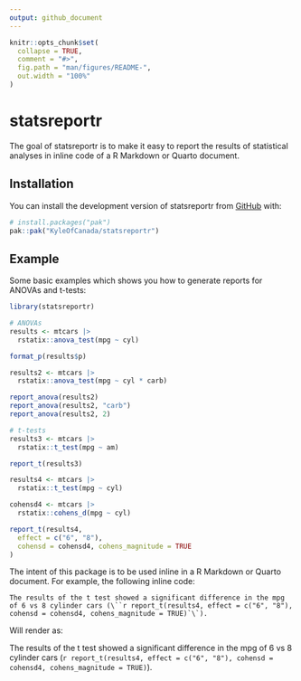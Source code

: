 ```yaml
---
output: github_document
---
```


<!-- README.md is generated from README.Rmd. Please edit that file -->

```r
knitr::opts_chunk$set(
  collapse = TRUE,
  comment = "#>",
  fig.path = "man/figures/README-",
  out.width = "100%"
)
```

# statsreportr

<!-- badges: start -->
<!-- badges: end -->

The goal of statsreportr is to make it easy to report the results of statistical analyses in inline code of a R Markdown or Quarto document.

## Installation

You can install the development version of statsreportr from [GitHub](https://github.com/) with:

``` r
# install.packages("pak")
pak::pak("KyleOfCanada/statsreportr")
```

## Example

Some basic examples which shows you how to generate reports for ANOVAs and t-tests:

```r
library(statsreportr)

# ANOVAs
results <- mtcars |>
  rstatix::anova_test(mpg ~ cyl)

format_p(results$p)

results2 <- mtcars |>
  rstatix::anova_test(mpg ~ cyl * carb)

report_anova(results2)
report_anova(results2, "carb")
report_anova(results2, 2)

# t-tests
results3 <- mtcars |>
  rstatix::t_test(mpg ~ am)

report_t(results3)

results4 <- mtcars |>
  rstatix::t_test(mpg ~ cyl)

cohensd4 <- mtcars |>
  rstatix::cohens_d(mpg ~ cyl)

report_t(results4,
  effect = c("6", "8"),
  cohensd = cohensd4, cohens_magnitude = TRUE
)
```
The intent of this package is to be used inline in a R Markdown or Quarto document. For example, the following inline code:


```block
The results of the t test showed a significant difference in the mpg of 6 vs 8 cylinder cars (\``r report_t(results4, effect = c("6", "8"), cohensd = cohensd4, cohens_magnitude = TRUE)`\`). 
```

Will render as:

The results of the t test showed a significant difference in the mpg of 6 vs 8 cylinder cars (`r report_t(results4, effect = c("6", "8"), cohensd = cohensd4, cohens_magnitude = TRUE)`).
